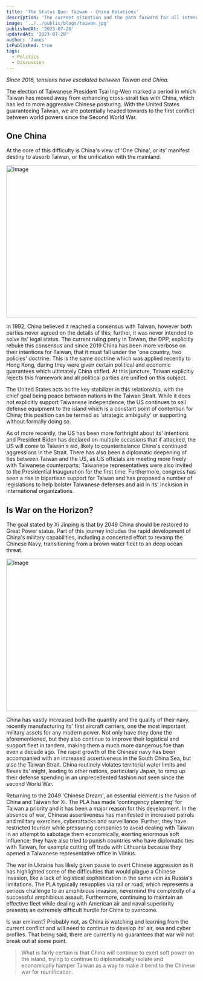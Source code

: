 ```yaml
---
title: 'The Status Quo: Taiwan - China Relations'
description: 'The current situation and the path forward for all interested parties.'
image: '../../public/blogs/taiwan.jpg'
publishedAt: '2023-07-20'
updatedAt: '2023-07-20'
author: 'James'
isPublished: true
tags:
  - Politics
  - Discussion
---
```


<i>Since 2016, tensions have escalated between Taiwan and China. </i>

The election of Taiwanese President Tsai Ing-Wen marked a period in which Taiwan has moved away from enhancing cross-strait ties
with China, which has led to more aggressive Chinese posturing. With the United States guaranteeing Taiwan, we are potentially headed towards to
the first conflict between world powers since the Second World War.

## One China

At the core of this difficulty is China's view of 'One China', or its' manifest destiny to absorb Taiwan, or the unification with the mainland.

<Image
  src="/blogs/china_taiwan/xi_2049.jpg"
  width="718"
  height="404"
  alt="Image"
  sizes="100vw"
/>

In 1992, China believed it reached a consensus with Taiwan, however both parties never agreed on the details of this; further, it was never
intended to solve its' legal status. The current ruling party in Taiwan, the DPP, explicitly rebuke this consensus and since 2019 China has been more
verbose on their intentions for Taiwan, that it must fall under the 'one country, two policies' doctrine. This is the same doctrine which was applied recently
to Hong Kong, during they were given certain political and economic guarantees which ultimately China stifled. At this juncture,
Taiwan explicitly rejects this framework and all political parties are unified on this subject.

The United States acts as the key stabilizer in this relationship, with the chief goal being peace between nations in the Taiwan Strait.
While it does not explicitly support Taiwanese independence, the US continues to sell defense equipment to the island which is a constant point of contention for China; this position can be termed
as 'strategic ambiguity' or supporting without formally doing so.

As of more recently, the US has been more forthright about its' intentions and President Biden has declared on multiple occasions that if attacked, the US will come
to Taiwan's aid, likely to counterbalance China's continued aggressions in the Strait. There has also been a diplomatic deepening of ties between Taiwan and the US, as US officials are meeting more freely with Taiwanese counterparts;
Taiwanese representatives were also invited to the Presidential Inauguration for the first time. Furthermore, congress has seen a rise in bipartisan support for Taiwan and has proposed a number of legislations
to help bolster Taiwanese defenses and aid in its' inclusion in international organizations.

## Is War on the Horizon?

The goal stated by Xi Jinping is that by 2049 China should be restored to Great Power
status. Part of this journey includes the rapid development of China's military capabilities,
including a concerted effort to revamp the Chinese Navy, transitioning from a brown
water fleet to an deep ocean threat.

<Image
  src="/blogs/china_taiwan/chinese_fleet.jpg"
  width="718"
  height="404"
  alt="Image"
  sizes="100vw"
/>

China has vastly increased both the quantity and the quality of their navy, recently manufacturing its' first aircraft carriers, one the most important military assets for any modern power.
Not only have they done the aforementioned, but they also continue to improve their logistical and support fleet in tandem, making them a much more dangerous foe than even a decade ago.
The rapid growth of the Chinese navy has been accompanied with an increased assertiveness in the South China Sea, but also the Taiwan Strait.
China routinely violates territorial water limits and flexes its' might, leading to other nations, particularly Japan, to ramp up their defense spending in an unprecedented fashion not seen since the second World War.

Returning to the 2049 'Chinese Dream', an essential element is the fusion of China and Taiwan for Xi. The PLA has made 'contingency planning' for Taiwan a priority and it has been
a major reason for this development. In the absence of war, Chinese assertiveness has manifested in increased patrols and military exercises, cyberattacks and surveillance.
Further, they have restricted tourism while pressuring companies to avoid dealing with Taiwan in an attempt to sabotage them economically, exerting enormous soft influence; they have also tried to punish countries
who have diplomatic ties with Taiwan, for example cutting off trade with Lithuania because they opened a Taiwanese representative office in Vilnius.

The war in Ukraine has likely given pause to overt Chinese aggression as it has highlighted some of the difficulties that would plague a Chinese invasion,
like a lack of logistical sophistication in the same vein as Russia's limitations. The PLA typically resupplies via rail or road, which represents a serious challenge
to an amphibious invasion, nevermind the complexity of a successful amphibious assault. Furthermore, continuing to maintain an effective fleet while dealing with American air and naval superiority presents an extremely difficult hurdle for China to overcome.

Is war eminent? Probably not, as China is watching and learning from the current conflict and will need to continue to develop its' air, sea and cyber profiles.
That being said, there are currently no guarantees that war will not break out at some point.

> What is fairly certain is that China will continue to exert soft power on the island,
> trying to continue to diplomatically isolate and economically hamper Taiwan as a way to make it bend to the Chinese war for reunification.
